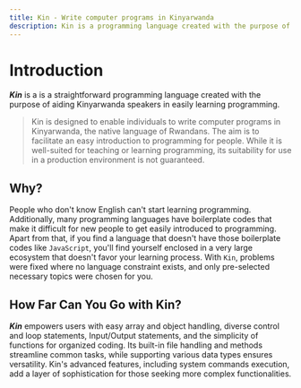 ```yaml
---
title: Kin - Write computer programs in Kinyarwanda
description: Kin is a programming language created with the purpose of aiding Kinyarwanda speakers in easily learning programming by writing computer programs in their native language <Kinyarwanda>.
---
```


# Introduction

**_Kin_** is a is a straightforward programming language created with the purpose of aiding Kinyarwanda speakers in easily learning programming.

> Kin is designed to enable individuals to write computer programs in Kinyarwanda, the native language of Rwandans.
> The aim is to facilitate an easy introduction to programming for people. While it is well-suited for teaching or learning programming, its suitability for use in a production environment is not guaranteed.

## Why?

People who don't know English can't start learning programming.
Additionally, many programming languages have boilerplate codes that make it difficult for new people to get easily introduced to programming.
Apart from that, if you find a language that doesn't have those boilerplate codes like `JavaScript`, you'll find yourself enclosed in a very large ecosystem that doesn't favor your learning process.
With `Kin`, problems were fixed where no language constraint exists, and only pre-selected necessary topics were chosen for you.

## How Far Can You Go with Kin?

**_Kin_** empowers users with easy array and object handling, diverse control and loop statements, Input/Output statements, and the simplicity of functions for organized coding.
Its built-in file handling and methods streamline common tasks, while supporting various data types ensures versatility. Kin's advanced features, including system commands execution, add a layer of sophistication for those seeking more complex functionalities.
